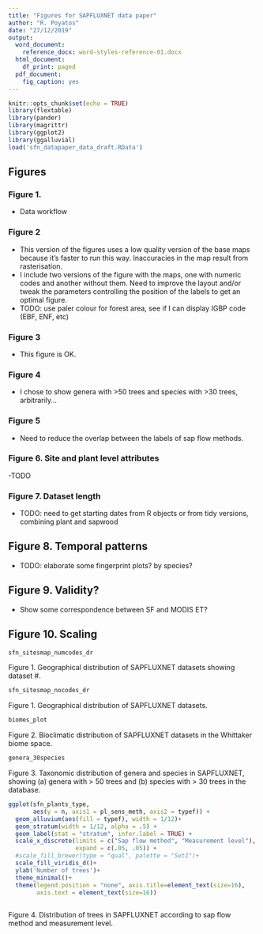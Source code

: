 ```yaml
---
title: "Figures for SAPFLUXNET data paper"
author: "R. Poyatos"
date: "27/12/2019"
output:
  word_document: 
    reference_docx: word-styles-reference-01.docx
  html_document:
    df_print: paged
  pdf_document: 
    fig_caption: yes
---
```




```r
knitr::opts_chunk$set(echo = TRUE)
library(flextable)
library(pander)
library(magrittr)
library(ggplot2)
library(ggalluvial)
load('sfn_datapaper_data_draft.RData')
```

## Figures

### Figure 1. 
- Data workflow

### Figure 2
- This version of the figures uses a low quality version of the base maps because 
it's faster to run this way. Inaccuracies in the map result from rasterisation.
- I include two versions of the figure with the maps, one with numeric codes and 
another without them. Need to improve the layout and/or tweak the parameters controlling 
the position of the labels to get an optimal figure.
- TODO: use paler colour for forest area, see if I can display IGBP code (EBF, ENF, etc)

### Figure 3
- This figure is OK.

### Figure 4
- I chose to show genera with >50 trees and species with >30 trees, arbitrarily...

### Figure 5
- Need to reduce the overlap between the labels of sap flow methods.

### Figure 6. Site and plant level attributes
-TODO

### Figure 7. Dataset length
- TODO: need to get starting dates from R objects or from tidy versions, 
combining plant and sapwood

## Figure 8. Temporal patterns
- TODO: elaborate some fingerprint plots? by species?

## Figure 9. Validity?
- Show some correspondence between SF and MODIS ET?

## Figure 10. Scaling
\pagebreak

```r
sfn_sitesmap_numcodes_dr
```

Figure 1. Geographical distribution of SAPFLUXNET datasets showing dataset #.

\pagebreak

```r
sfn_sitesmap_nocodes_dr
```

Figure 1. Geographical distribution of SAPFLUXNET datasets.

\pagebreak


```r
biomes_plot
```
Figure 2. Bioclimatic distribution of SAPFLUXNET datasets in the Whittaker biome space.

\pagebreak

```r
genera_30species
```
Figure 3. Taxonomic distribution of genera and species in SAPFLUXNET, showing (a) genera with > 50 trees and (b) species with > 30 trees 
in the database.

\pagebreak

```r

ggplot(sfn_plants_type,
       aes(y = n, axis1 = pl_sens_meth, axis2 = typef)) +
  geom_alluvium(aes(fill = typef), width = 1/12)+
  geom_stratum(width = 1/12, alpha = .5) +
  geom_label(stat = "stratum", infer.label = TRUE) +
  scale_x_discrete(limits = c("Sap flow method", "Measurement level"), 
                   expand = c(.05, .05)) +
  #scale_fill_brewer(type = "qual", palette = "Set1")+
  scale_fill_viridis_d()+
  ylab('Number of trees')+
  theme_minimal()+
  theme(legend.position = "none", axis.title=element_text(size=16),
        axis.text = element_text(size=16))
  
```

Figure 4. Distribution of trees in SAPFLUXNET according to sap flow method and measurement level.
